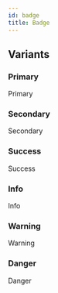 ```yaml
---
id: badge
title: Badge
---
```



## Variants

### Primary

<Playground>
  <span class="badge badge--primary">Primary</span>
</Playground>

### Secondary

<Playground>
  <span class="badge badge--secondary">Secondary</span>
</Playground>

### Success

<Playground>
  <span class="badge badge--success">Success</span>
</Playground>

### Info

<Playground>
  <span class="badge badge--info">Info</span>
</Playground>

### Warning

<Playground>
  <span class="badge badge--warning">Warning</span>
</Playground>

### Danger

<Playground>
  <span class="badge badge--danger">Danger</span>
</Playground>
